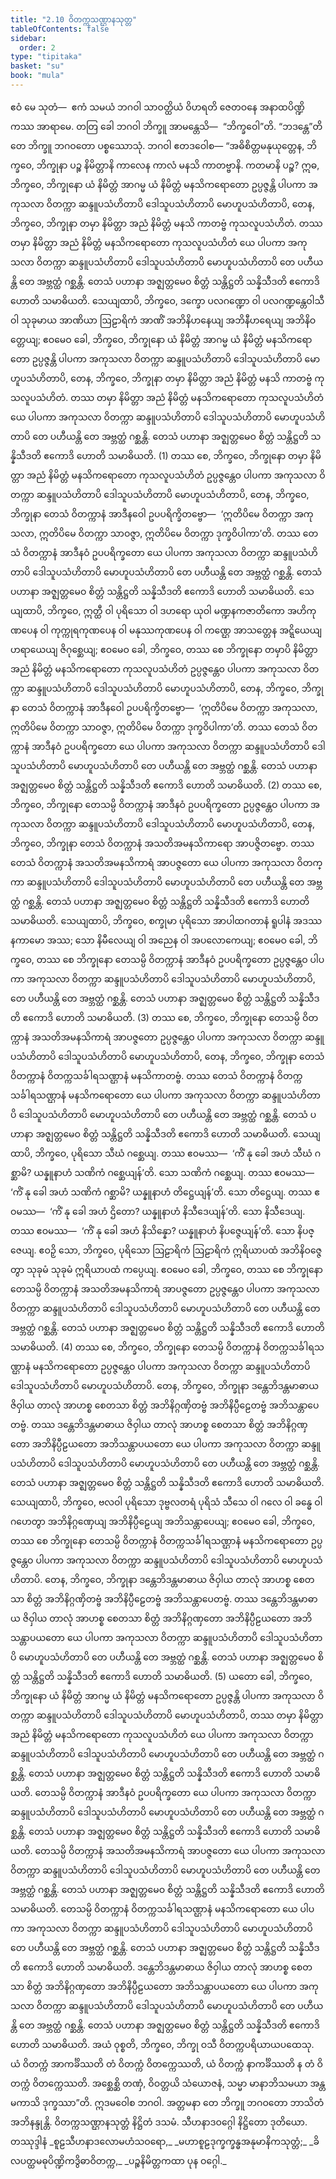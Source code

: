 ```yaml
---
title: "2.10 ဝိတက္ကသဏ္ဌာနသုတ္တ"
tableOfContents: false
sidebar:
  order: 2
type: "tipitaka"
basket: "su"
book: "mula"
---
```



<DynamicBreadcrumb />

<Division number="216" book="mula">

<Paragraph number="734" book="mula">
ဧဝံ မေ သုတံ—  ဧကံ သမယံ ဘဂဝါ သာဝတ္ထိယံ ဝိဟရတိ ဇေတဝနေ အနာထပိဏ္ဍိကဿ အာရာမေ. တတြ ခေါ ဘဂဝါ ဘိက္ခူ အာမန္တေသိ—  “ဘိက္ခဝေါ”တိ. “ဘဒန္တေ”တိ တေ ဘိက္ခူ ဘဂဝတော ပစ္စဿောသုံ. ဘဂဝါ ဧတဒဝေါစ—
</Paragraph>

<Paragraph number="735" book="mula">
“အဓိစိတ္တမနုယုတ္တေန, ဘိက္ခဝေ, ဘိက္ခုနာ ပဉ္စ နိမိတ္တာနိ ကာလေန ကာလံ မနသိ ကာတဗ္ဗာနိ. ကတမာနိ ပဉ္စ? ဣဓ, ဘိက္ခဝေ, ဘိက္ခုနော ယံ နိမိတ္တံ အာဂမ္မ ယံ နိမိတ္တံ မနသိကရောတော ဥပ္ပဇ္ဇန္တိ ပါပကာ အကုသလာ ဝိတက္ကာ ဆန္ဒူပသံဟိတာပိ ဒေါသူပသံဟိတာပိ မောဟူပသံဟိတာပိ, တေန, ဘိက္ခဝေ, ဘိက္ခုနာ တမှာ နိမိတ္တာ အညံ နိမိတ္တံ မနသိ ကာတဗ္ဗံ ကုသလူပသံဟိတံ. တဿ တမှာ နိမိတ္တာ အညံ နိမိတ္တံ မနသိကရောတော ကုသလူပသံဟိတံ ယေ ပါပကာ အကုသလာ ဝိတက္ကာ ဆန္ဒူပသံဟိတာပိ ဒေါသူပသံဟိတာပိ မောဟူပသံဟိတာပိ တေ ပဟီယန္တိ တေ အဗ္ဘတ္ထံ ဂစ္ဆန္တိ. တေသံ ပဟာနာ အဇ္ဈတ္တမေဝ စိတ္တံ သန္တိဋ္ဌတိ သန္နိသီဒတိ ဧကောဒိ ဟောတိ သမာဓိယတိ. သေယျထာပိ, ဘိက္ခဝေ, ဒက္ခော ပလဂဏ္ဍော ဝါ ပလဂဏ္ဍန္တေဝါသီ ဝါ သုခုမာယ အာဏိယာ ဩဠာရိကံ အာဏိံ အဘိနိဟနေယျ အဘိနီဟရေယျ အဘိနိဝတ္တေယျ; ဧဝမေဝ ခေါ, ဘိက္ခဝေ, ဘိက္ခုနော ယံ နိမိတ္တံ အာဂမ္မ ယံ နိမိတ္တံ မနသိကရောတော ဥပ္ပဇ္ဇန္တိ ပါပကာ အကုသလာ ဝိတက္ကာ ဆန္ဒူပသံဟိတာပိ ဒေါသူပသံဟိတာပိ မောဟူပသံဟိတာပိ, တေန, ဘိက္ခဝေ, ဘိက္ခုနာ တမှာ နိမိတ္တာ အညံ နိမိတ္တံ မနသိ ကာတဗ္ဗံ ကုသလူပသံဟိတံ. တဿ တမှာ နိမိတ္တာ အညံ နိမိတ္တံ မနသိကရောတော ကုသလူပသံဟိတံ ယေ ပါပကာ အကုသလာ ဝိတက္ကာ ဆန္ဒူပသံဟိတာပိ ဒေါသူပသံဟိတာပိ မောဟူပသံဟိတာပိ တေ ပဟီယန္တိ တေ အဗ္ဘတ္ထံ ဂစ္ဆန္တိ. တေသံ ပဟာနာ အဇ္ဈတ္တမေဝ စိတ္တံ သန္တိဋ္ဌတိ သန္နိသီဒတိ ဧကောဒိ ဟောတိ သမာဓိယတိ. (1)
</Paragraph>

</Division>
<Division number="217" book="mula">

<Paragraph number="736" book="mula">
တဿ စေ, ဘိက္ခဝေ, ဘိက္ခုနော တမှာ နိမိတ္တာ အညံ နိမိတ္တံ မနသိကရောတော ကုသလူပသံဟိတံ ဥပ္ပဇ္ဇန္တေဝ ပါပကာ အကုသလာ ဝိတက္ကာ ဆန္ဒူပသံဟိတာပိ ဒေါသူပသံဟိတာပိ မောဟူပသံဟိတာပိ, တေန, ဘိက္ခဝေ, ဘိက္ခုနာ တေသံ ဝိတက္ကာနံ အာဒီနဝေါ ဥပပရိက္ခိတဗ္ဗော—  ‘ဣတိပိမေ ဝိတက္ကာ အကုသလာ, ဣတိပိမေ ဝိတက္ကာ သာဝဇ္ဇာ, ဣတိပိမေ ဝိတက္ကာ ဒုက္ခဝိပါကာ’တိ. တဿ တေသံ ဝိတက္ကာနံ အာဒီနဝံ ဥပပရိက္ခတော ယေ ပါပကာ အကုသလာ ဝိတက္ကာ ဆန္ဒူပသံဟိတာပိ ဒေါသူပသံဟိတာပိ မောဟူပသံဟိတာပိ တေ ပဟီယန္တိ တေ အဗ္ဘတ္ထံ ဂစ္ဆန္တိ. တေသံ ပဟာနာ အဇ္ဈတ္တမေဝ စိတ္တံ သန္တိဋ္ဌတိ သန္နိသီဒတိ ဧကောဒိ ဟောတိ သမာဓိယတိ. သေယျထာပိ, ဘိက္ခဝေ, ဣတ္ထီ ဝါ ပုရိသော ဝါ ဒဟရော ယုဝါ မဏ္ဍနကဇာတိကော အဟိကုဏပေန ဝါ ကုက္ကုရကုဏပေန ဝါ မနုဿကုဏပေန ဝါ ကဏ္ဌေ အာသတ္တေန အဋ္ဋိယေယျ ဟရာယေယျ ဇိဂုစ္ဆေယျ; ဧဝမေဝ ခေါ, ဘိက္ခဝေ, တဿ စေ ဘိက္ခုနော တမှာပိ နိမိတ္တာ အညံ နိမိတ္တံ မနသိကရောတော ကုသလူပသံဟိတံ ဥပ္ပဇ္ဇန္တေဝ ပါပကာ အကုသလာ ဝိတက္ကာ ဆန္ဒူပသံဟိတာပိ ဒေါသူပသံဟိတာပိ မောဟူပသံဟိတာပိ, တေန, ဘိက္ခဝေ, ဘိက္ခုနာ တေသံ ဝိတက္ကာနံ အာဒီနဝေါ ဥပပရိက္ခိတဗ္ဗော—  ‘ဣတိပိမေ ဝိတက္ကာ အကုသလာ, ဣတိပိမေ ဝိတက္ကာ သာဝဇ္ဇာ, ဣတိပိမေ ဝိတက္ကာ ဒုက္ခဝိပါကာ’တိ. တဿ တေသံ ဝိတက္ကာနံ အာဒီနဝံ ဥပပရိက္ခတော ယေ ပါပကာ အကုသလာ ဝိတက္ကာ ဆန္ဒူပသံဟိတာပိ ဒေါသူပသံဟိတာပိ မောဟူပသံဟိတာပိ တေ ပဟီယန္တိ တေ အဗ္ဘတ္ထံ ဂစ္ဆန္တိ. တေသံ ပဟာနာ အဇ္ဈတ္တမေဝ စိတ္တံ သန္တိဋ္ဌတိ သန္နိသီဒတိ ဧကောဒိ ဟောတိ သမာဓိယတိ. (2)
</Paragraph>

</Division>
<Division number="218" book="mula">

<Paragraph number="737" book="mula">
တဿ စေ, ဘိက္ခဝေ, ဘိက္ခုနော တေသမ္ပိ ဝိတက္ကာနံ အာဒီနဝံ ဥပပရိက္ခတော ဥပ္ပဇ္ဇန္တေဝ ပါပကာ အကုသလာ ဝိတက္ကာ ဆန္ဒူပသံဟိတာပိ ဒေါသူပသံဟိတာပိ မောဟူပသံဟိတာပိ, တေန, ဘိက္ခဝေ, ဘိက္ခုနာ တေသံ ဝိတက္ကာနံ အသတိအမနသိကာရော အာပဇ္ဇိတဗ္ဗော. တဿ တေသံ ဝိတက္ကာနံ အသတိအမနသိကာရံ အာပဇ္ဇတော ယေ ပါပကာ အကုသလာ ဝိတက္ကာ ဆန္ဒူပသံဟိတာပိ ဒေါသူပသံဟိတာပိ မောဟူပသံဟိတာပိ တေ ပဟီယန္တိ တေ အဗ္ဘတ္ထံ ဂစ္ဆန္တိ. တေသံ ပဟာနာ အဇ္ဈတ္တမေဝ စိတ္တံ သန္တိဋ္ဌတိ သန္နိသီဒတိ ဧကောဒိ ဟောတိ သမာဓိယတိ. သေယျထာပိ, ဘိက္ခဝေ, စက္ခုမာ ပုရိသော အာပါထဂတာနံ ရူပါနံ အဒဿနကာမော အဿ; သော နိမီလေယျ ဝါ အညေန ဝါ အပလောကေယျ; ဧဝမေဝ ခေါ, ဘိက္ခဝေ, တဿ စေ ဘိက္ခုနော တေသမ္ပိ ဝိတက္ကာနံ အာဒီနဝံ ဥပပရိက္ခတော ဥပ္ပဇ္ဇန္တေဝ ပါပကာ အကုသလာ ဝိတက္ကာ ဆန္ဒူပသံဟိတာပိ ဒေါသူပသံဟိတာပိ မောဟူပသံဟိတာပိ, တေ ပဟီယန္တိ တေ အဗ္ဘတ္ထံ ဂစ္ဆန္တိ. တေသံ ပဟာနာ အဇ္ဈတ္တမေဝ စိတ္တံ သန္တိဋ္ဌတိ သန္နိသီဒတိ ဧကောဒိ ဟောတိ သမာဓိယတိ. (3)
</Paragraph>

</Division>
<Division number="219" book="mula">

<Paragraph number="738" book="mula">
တဿ စေ, ဘိက္ခဝေ, ဘိက္ခုနော တေသမ္ပိ ဝိတက္ကာနံ အသတိအမနသိကာရံ အာပဇ္ဇတော ဥပ္ပဇ္ဇန္တေဝ ပါပကာ အကုသလာ ဝိတက္ကာ ဆန္ဒူပသံဟိတာပိ ဒေါသူပသံဟိတာပိ မောဟူပသံဟိတာပိ, တေန, ဘိက္ခဝေ, ဘိက္ခုနာ တေသံ ဝိတက္ကာနံ ဝိတက္ကသင်္ခါရသဏ္ဌာနံ မနသိကာတဗ္ဗံ. တဿ တေသံ ဝိတက္ကာနံ ဝိတက္ကသင်္ခါရသဏ္ဌာနံ မနသိကရောတော ယေ ပါပကာ အကုသလာ ဝိတက္ကာ ဆန္ဒူပသံဟိတာပိ ဒေါသူပသံဟိတာပိ မောဟူပသံဟိတာပိ တေ ပဟီယန္တိ တေ အဗ္ဘတ္ထံ ဂစ္ဆန္တိ. တေသံ ပဟာနာ အဇ္ဈတ္တမေဝ စိတ္တံ သန္တိဋ္ဌတိ သန္နိသီဒတိ ဧကောဒိ ဟောတိ သမာဓိယတိ. သေယျထာပိ, ဘိက္ခဝေ, ပုရိသော သီဃံ ဂစ္ဆေယျ. တဿ ဧဝမဿ—  ‘ကိံ နု ခေါ အဟံ သီဃံ ဂစ္ဆာမိ? ယန္နူနာဟံ သဏိကံ ဂစ္ဆေယျန်’တိ. သော သဏိကံ ဂစ္ဆေယျ. တဿ ဧဝမဿ—  ‘ကိံ နု ခေါ အဟံ သဏိကံ ဂစ္ဆာမိ? ယန္နူနာဟံ တိဋ္ဌေယျန်’တိ. သော တိဋ္ဌေယျ. တဿ ဧဝမဿ—  ‘ကိံ နု ခေါ အဟံ ဌိတော? ယန္နူနာဟံ နိသီဒေယျန်’တိ. သော နိသီဒေယျ. တဿ ဧဝမဿ—  ‘ကိံ နု ခေါ အဟံ နိသိန္နော? ယန္နူနာဟံ နိပဇ္ဇေယျန်’တိ. သော နိပဇ္ဇေယျ. ဧဝဉှိ သော, ဘိက္ခဝေ, ပုရိသော ဩဠာရိကံ ဩဠာရိကံ ဣရိယာပထံ အဘိနိဝဇ္ဇေတွာ သုခုမံ သုခုမံ ဣရိယာပထံ ကပ္ပေယျ. ဧဝမေဝ ခေါ, ဘိက္ခဝေ, တဿ စေ ဘိက္ခုနော တေသမ္ပိ ဝိတက္ကာနံ အသတိအမနသိကာရံ အာပဇ္ဇတော ဥပ္ပဇ္ဇန္တေဝ ပါပကာ အကုသလာ ဝိတက္ကာ ဆန္ဒူပသံဟိတာပိ ဒေါသူပသံဟိတာပိ မောဟူပသံဟိတာပိ တေ ပဟီယန္တိ တေ အဗ္ဘတ္ထံ ဂစ္ဆန္တိ. တေသံ ပဟာနာ အဇ္ဈတ္တမေဝ စိတ္တံ သန္တိဋ္ဌတိ သန္နိသီဒတိ ဧကောဒိ ဟောတိ သမာဓိယတိ. (4)
</Paragraph>

</Division>
<Division number="220" book="mula">

<Paragraph number="739" book="mula">
တဿ စေ, ဘိက္ခဝေ, ဘိက္ခုနော တေသမ္ပိ ဝိတက္ကာနံ ဝိတက္ကသင်္ခါရသဏ္ဌာနံ မနသိကရောတော ဥပ္ပဇ္ဇန္တေဝ ပါပကာ အကုသလာ ဝိတက္ကာ ဆန္ဒူပသံဟိတာပိ ဒေါသူပသံဟိတာပိ မောဟူပသံဟိတာပိ. တေန, ဘိက္ခဝေ, ဘိက္ခုနာ ဒန္တေဘိဒန္တမာဓာယ ဇိဝှါယ တာလုံ အာဟစ္စ စေတသာ စိတ္တံ အဘိနိဂ္ဂဏှိတဗ္ဗံ အဘိနိပ္ပီဠေတဗ္ဗံ အဘိသန္တာပေတဗ္ဗံ. တဿ ဒန္တေဘိဒန္တမာဓာယ ဇိဝှါယ တာလုံ အာဟစ္စ စေတသာ စိတ္တံ အဘိနိဂ္ဂဏှတော အဘိနိပ္ပီဠယတော အဘိသန္တာပယတော ယေ ပါပကာ အကုသလာ ဝိတက္ကာ ဆန္ဒူပသံဟိတာပိ ဒေါသူပသံဟိတာပိ မောဟူပသံဟိတာပိ တေ ပဟီယန္တိ တေ အဗ္ဘတ္ထံ ဂစ္ဆန္တိ. တေသံ ပဟာနာ အဇ္ဈတ္တမေဝ စိတ္တံ သန္တိဋ္ဌတိ သန္နိသီဒတိ ဧကောဒိ ဟောတိ သမာဓိယတိ. သေယျထာပိ, ဘိက္ခဝေ, ဗလဝါ ပုရိသော ဒုဗ္ဗလတရံ ပုရိသံ သီသေ ဝါ ဂလေ ဝါ ခန္ဓေ ဝါ ဂဟေတွာ အဘိနိဂ္ဂဏှေယျ အဘိနိပ္ပီဠေယျ အဘိသန္တာပေယျ; ဧဝမေဝ ခေါ, ဘိက္ခဝေ, တဿ စေ ဘိက္ခုနော တေသမ္ပိ ဝိတက္ကာနံ ဝိတက္ကသင်္ခါရသဏ္ဌာနံ မနသိကရောတော ဥပ္ပဇ္ဇန္တေဝ ပါပကာ အကုသလာ ဝိတက္ကာ ဆန္ဒူပသံဟိတာပိ ဒေါသူပသံဟိတာပိ မောဟူပသံဟိတာပိ. တေန, ဘိက္ခဝေ, ဘိက္ခုနာ ဒန္တေဘိဒန္တမာဓာယ ဇိဝှါယ တာလုံ အာဟစ္စ စေတသာ စိတ္တံ အဘိနိဂ္ဂဏှိတဗ္ဗံ အဘိနိပ္ပီဠေတဗ္ဗံ အဘိသန္တာပေတဗ္ဗံ. တဿ ဒန္တေဘိဒန္တမာဓာယ ဇိဝှါယ တာလုံ အာဟစ္စ စေတသာ စိတ္တံ အဘိနိဂ္ဂဏှတော အဘိနိပ္ပီဠယတော အဘိသန္တာပယတော ယေ ပါပကာ အကုသလာ ဝိတက္ကာ ဆန္ဒူပသံဟိတာပိ ဒေါသူပသံဟိတာပိ မောဟူပသံဟိတာပိ တေ ပဟီယန္တိ တေ အဗ္ဘတ္ထံ ဂစ္ဆန္တိ. တေသံ ပဟာနာ အဇ္ဈတ္တမေဝ စိတ္တံ သန္တိဋ္ဌတိ သန္နိသီဒတိ ဧကောဒိ ဟောတိ သမာဓိယတိ. (5)
</Paragraph>

</Division>
<Division number="221" book="mula">

<Paragraph number="740" book="mula">
ယတော ခေါ, ဘိက္ခဝေ, ဘိက္ခုနော ယံ နိမိတ္တံ အာဂမ္မ ယံ နိမိတ္တံ မနသိကရောတော ဥပ္ပဇ္ဇန္တိ ပါပကာ အကုသလာ ဝိတက္ကာ ဆန္ဒူပသံဟိတာပိ ဒေါသူပသံဟိတာပိ မောဟူပသံဟိတာပိ, တဿ တမှာ နိမိတ္တာ အညံ နိမိတ္တံ မနသိကရောတော ကုသလူပသံဟိတံ ယေ ပါပကာ အကုသလာ ဝိတက္ကာ ဆန္ဒူပသံဟိတာပိ ဒေါသူပသံဟိတာပိ မောဟူပသံဟိတာပိ တေ ပဟီယန္တိ တေ အဗ္ဘတ္ထံ ဂစ္ဆန္တိ. တေသံ ပဟာနာ အဇ္ဈတ္တမေဝ စိတ္တံ သန္တိဋ္ဌတိ သန္နိသီဒတိ ဧကောဒိ ဟောတိ သမာဓိယတိ. တေသမ္ပိ ဝိတက္ကာနံ အာဒီနဝံ ဥပပရိက္ခတော ယေ ပါပကာ အကုသလာ ဝိတက္ကာ ဆန္ဒူပသံဟိတာပိ ဒေါသူပသံဟိတာပိ မောဟူပသံဟိတာပိ တေ ပဟီယန္တိ တေ အဗ္ဘတ္ထံ ဂစ္ဆန္တိ. တေသံ ပဟာနာ အဇ္ဈတ္တမေဝ စိတ္တံ သန္တိဋ္ဌတိ သန္နိသီဒတိ ဧကောဒိ ဟောတိ သမာဓိယတိ. တေသမ္ပိ ဝိတက္ကာနံ အသတိအမနသိကာရံ အာပဇ္ဇတော ယေ ပါပကာ အကုသလာ ဝိတက္ကာ ဆန္ဒူပသံဟိတာပိ ဒေါသူပသံဟိတာပိ မောဟူပသံဟိတာပိ တေ ပဟီယန္တိ တေ အဗ္ဘတ္ထံ ဂစ္ဆန္တိ. တေသံ ပဟာနာ အဇ္ဈတ္တမေဝ စိတ္တံ သန္တိဋ္ဌတိ သန္နိသီဒတိ ဧကောဒိ ဟောတိ သမာဓိယတိ. တေသမ္ပိ ဝိတက္ကာနံ ဝိတက္ကသင်္ခါရသဏ္ဌာနံ မနသိကရောတော ယေ ပါပကာ အကုသလာ ဝိတက္ကာ ဆန္ဒူပသံဟိတာပိ ဒေါသူပသံဟိတာပိ မောဟူပသံဟိတာပိ တေ ပဟီယန္တိ တေ အဗ္ဘတ္ထံ ဂစ္ဆန္တိ. တေသံ ပဟာနာ အဇ္ဈတ္တမေဝ စိတ္တံ သန္တိဋ္ဌတိ သန္နိသီဒတိ ဧကောဒိ ဟောတိ သမာဓိယတိ. ဒန္တေဘိဒန္တမာဓာယ ဇိဝှါယ တာလုံ အာဟစ္စ စေတသာ စိတ္တံ အဘိနိဂ္ဂဏှတော အဘိနိပ္ပီဠယတော အဘိသန္တာပယတော ယေ ပါပကာ အကုသလာ ဝိတက္ကာ ဆန္ဒူပသံဟိတာပိ ဒေါသူပသံဟိတာပိ မောဟူပသံဟိတာပိ တေ ပဟီယန္တိ တေ အဗ္ဘတ္ထံ ဂစ္ဆန္တိ. တေသံ ပဟာနာ အဇ္ဈတ္တမေဝ စိတ္တံ သန္တိဋ္ဌတိ သန္နိသီဒတိ ဧကောဒိ ဟောတိ သမာဓိယတိ. အယံ ဝုစ္စတိ, ဘိက္ခဝေ, ဘိက္ခု ဝသီ ဝိတက္ကပရိယာယပထေသု. ယံ ဝိတက္ကံ အာကင်္ခိဿတိ တံ ဝိတက္ကံ ဝိတက္ကေဿတိ, ယံ ဝိတက္ကံ နာကင်္ခိဿတိ န တံ ဝိတက္ကံ ဝိတက္ကေဿတိ. အစ္ဆေစ္ဆိ တဏှံ, ဝိဝတ္တယိ သံယောဇနံ, သမ္မာ မာနာဘိသမယာ အန္တမကာသိ ဒုက္ခဿာ”တိ.
</Paragraph>

<Paragraph number="741" book="mula">
ဣဒမဝေါစ ဘဂဝါ. အတ္တမနာ တေ ဘိက္ခူ ဘဂဝတော ဘာသိတံ အဘိနန္ဒုန္တိ.

</Paragraph>
</Division>

<Paragraph number="742" type="center" book="mula">
ဝိတက္ကသဏ္ဌာနသုတ္တံ နိဋ္ဌိတံ ဒသမံ.



</Paragraph>

<Paragraph number="743" type="center" book="mula">
သီဟနာဒဝဂ္ဂေါ နိဋ္ဌိတော ဒုတိယော.



</Paragraph>

<Paragraph number="744" type="center" book="mula">
တဿုဒ္ဒါနံ


</Paragraph>

<Paragraph number="745" type="verses" book="mula">
_စူဠသီဟနာဒလောမဟံသဝရော,_  
_မဟာစူဠဒုက္ခက္ခန္ဓအနုမာနိကသုတ္တံ;_  
_ခိလပတ္ထမဓုပိဏ္ဍိကဒွိဓာဝိတက္က,_  
_ပဉ္စနိမိတ္တကထာ ပုန ဝဂ္ဂေါ._
</Paragraph>